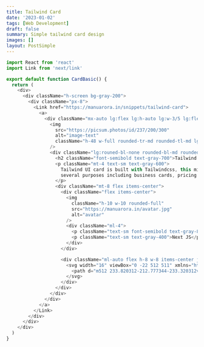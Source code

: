 ```yaml
---
title: Tailwind Card
date: '2023-01-02'
tags: [Web Development]
draft: false
summary: Simple tailwind card design
images: []
layout: PostSimple
---
```


```js showLineNumbers
import React from 'react'
import Link from 'next/link'

export default function CardBasic() {
  return (
    <div>
      <div className="h-screen bg-gray-200">
        <div className="px-8">
          <Link href="https://manuarora.in/snippets/tailwind-card">
            <a>
              <div className="mx-auto lg:flex lg:h-auto lg:w-3/5 lg:flex-row ">
                <img
                  src="https://picsum.photos/id/237/200/300"
                  alt="image-text"
                  className="h-48 w-full rounded-tr-md rounded-tl-md lg:h-auto lg:w-2/5 lg:rounded-bl-md lg:rounded-tr-none"
                />
                <div className="lg:rouned-bl-none rounded-bl-md rounded-br-md bg-white p-8 lg:rounded-tr-md">
                  <h2 className="font-semibold text-gray-700">Tailwind Ui Card</h2>
                  <p className="mt-4 text-sm text-gray-600">
                    Tailwind UI card is built with Tailwindcss, this minimal card can be used for
                    several purposes including business cards, pricing and in general.
                  </p>
                  <div className="mt-8 flex items-center">
                    <div className="flex items-center">
                      <img
                        className="h-10 w-10 rounded-full"
                        src="https://manuarora.in/avatar.jpg"
                        alt="avatar"
                      />
                      <div className="ml-4">
                        <p className="text-sm font-semibold text-gray-800">Manu Arora</p>
                        <p className="text-sm text-gray-400">Next JS</p>
                      </div>
                    </div>

                    <div className="ml-auto flex h-8 w-8 items-center justify-center rounded-full bg-gray-200">
                      <svg width="16" viewBox="0 -22 512 511" xmlns="http://www.w3.org/2000/svg">
                        <path d="m512 233.820312-212.777344-233.320312v139.203125h-45.238281c-140.273437 0-253.984375 113.710937-253.984375 253.984375v73.769531l20.09375-22.019531c68.316406-74.851562 164.980469-117.5 266.324219-117.5h12.804687v139.203125zm0 0" />
                      </svg>
                    </div>
                  </div>
                </div>
              </div>
            </a>
          </Link>
        </div>
      </div>
    </div>
  )
}
```
